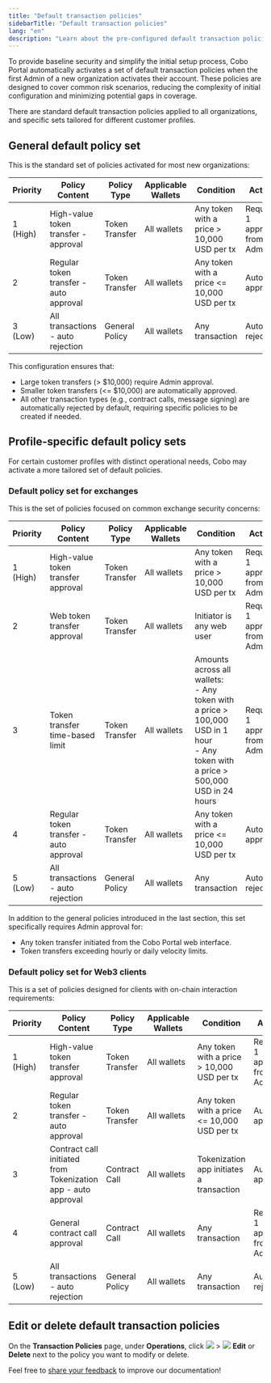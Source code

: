 ```yaml
---
title: "Default transaction policies"
sidebarTitle: "Default transaction policies"
lang: "en"
description: "Learn about the pre-configured default transaction policies activated for new organizations in Cobo Portal."
---
```


To provide baseline security and simplify the initial setup process, Cobo Portal automatically activates a set of default transaction policies when the first Admin of a new organization activates their account. These policies are designed to cover common risk scenarios, reducing the complexity of initial configuration and minimizing potential gaps in coverage.

There are standard default transaction policies applied to all organizations, and specific sets tailored for different customer profiles.

## General default policy set

This is the standard set of policies activated for most new organizations:

| Priority | Policy Content                        | Policy Type    | Applicable Wallets | Condition                                 | Action                         |
| ------- | --------------------------------- | ------------- | ----------------- | ---------------------------------------- | ----------------------------- |
| 1 (High) | High-value token transfer - approval | Token Transfer | All wallets        | Any token with a price \> 10,000 USD per tx | Require 1 approval from Admins |
| 2        | Regular token transfer - auto approval | Token Transfer | All wallets        | Any token with a price \<= 10,000 USD per tx | Auto approval                  |
| 3 (Low)  | All transactions - auto rejection    | General Policy | All wallets        | Any transaction                           | Auto rejection                 |

This configuration ensures that:
- Large token transfers (\> $10,000) require Admin approval.
- Smaller token transfers (\<= $10,000) are automatically approved.
- All other transaction types (e.g., contract calls, message signing) are automatically rejected by default, requiring specific policies to be created if needed.

## Profile-specific default policy sets

For certain customer profiles with distinct operational needs, Cobo may activate a more tailored set of default policies.

### Default policy set for exchanges

This is the set of policies focused on common exchange security concerns:

| Priority | Policy Content                        | Policy Type    | Applicable Wallets | Condition                                                                                                         | Action                         |
| ------- | --------------------------------- | ------------- | ----------------- | ---------------------------------------------------------------------------------------------------------------- | ----------------------------- |
| 1 (High) | High-value token transfer approval | Token Transfer | All wallets        | Any token with a price > 10,000 USD per tx                                                                        | Require 1 approval from Admins |
| 2        | Web token transfer approval        | Token Transfer | All wallets        | Initiator is any web user                                                                                         | Require 1 approval from Admins |
| 3        | Token transfer time-based limit    | Token Transfer | All wallets        | Amounts across all wallets:<br/>- Any token with a price > 100,000 USD in 1 hour<br/>- Any token with a price > 500,000 USD in 24 hours | Require 1 approval from Admins |
| 4        | Regular token transfer - auto approval | Token Transfer | All wallets        | Any token with a price \<= 10,000 USD per tx                                                                       | Auto approval                  |
| 5 (Low)  | All transactions - auto rejection    | General Policy | All wallets        | Any transaction                                                                                                   | Auto rejection                 |

In addition to the general policies introduced in the last section, this set specifically requires Admin approval for:
- Any token transfer initiated from the Cobo Portal web interface.
- Token transfers exceeding hourly or daily velocity limits.

### Default policy set for Web3 clients

This is a set of policies designed for clients with on-chain interaction requirements:

| Priority | Policy Content                        | Policy Type    | Applicable Wallets | Condition                                                                                                         | Action                         |
| ------- | --------------------------------- | ------------- | ----------------- | ---------------------------------------------------------------------------------------------------------------- | ----------------------------- |
| 1 (High) | High-value token transfer approval | Token Transfer | All wallets | Any token with a price > 10,000 USD per tx | Require 1 approval from Admins |
| 2 | Regular token transfer - auto approval | Token Transfer | All wallets | Any token with a price \<= 10,000 USD per tx | Auto approval |
| 3 | Contract call initiated from Tokenization app - auto approval | Contract Call | All wallets | Tokenization app initiates a transaction | Auto approval |
| 4 | General contract call approval | Contract Call | All wallets | Any transaction | Require 1 approval from Admins |
| 5 (Low) | All transactions - auto rejection | General Policy | All wallets | Any transaction | Auto rejection |

## Edit or delete default transaction policies

On the **Transaction Policies** page, under **Operations**, click <img src="/en/images/common/icon_more.svg" className="icon"/> > <img src="/en/images/common/icon_edit.svg" className="icon"/> **Edit** or **Delete** next to the policy you want to modify or delete.

<Tip>Feel free to [share your feedback](https://forms.zohopublic.com/cobo/form/DocumentFeedbackForm/formperma/QvLOhxJv1_JMsJ-1dleZ8Itb_7rzN-LtgvsDdxosoVI?referrername=manuals) to improve our documentation!</Tip>
